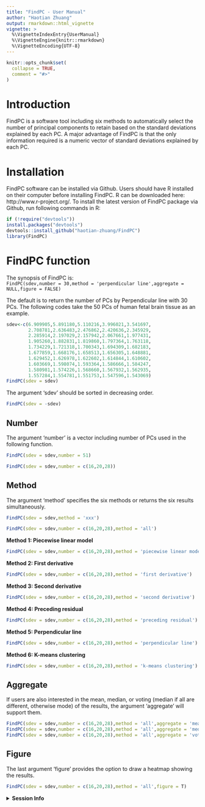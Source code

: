 ---
title: "FindPC - User Manual"
author: "Haotian Zhuang"
output: rmarkdown::html_vignette
vignette: >
  %\VignetteIndexEntry{UserManual}
  %\VignetteEngine{knitr::rmarkdown}
  %\VignetteEncoding{UTF-8}
---

```{r, include = FALSE}
knitr::opts_chunk$set(
  collapse = TRUE,
  comment = "#>"
)
```

# Introduction
FindPC is a software tool including six methods to automatically select the number of principal components to retain based on the standard deviations explained by each PC. A major advantage of FindPC is that the only information required is a numeric vector of standard deviations explained by each PC.

# Installation
FindPC software can be installed via Github. Users should have R installed on their computer before installing FindPC. R can be downloaded here: http://www.r-project.org/. To install the latest version of FindPC package via Github, run following commands in R:
```{r message=FALSE,warning=FALSE}
if (!require("devtools"))
install.packages("devtools")
devtools::install_github("haotian-zhuang/FindPC")
library(FindPC)
```

# FindPC function
The synopsis of FindPC is:  
`FindPC(sdev,number = 30,method = 'perpendicular line',aggregate = NULL,figure = FALSE)`

The default is to return the number of PCs by Perpendicular line with 30 PCs. The following codes take the 50 PCs of human fetal brain tissue as an example.
```{r}
sdev<-c(6.909905,5.891180,5.110216,3.996021,3.541697,
        2.708781,2.636483,2.476862,2.420636,2.345929,
        2.285914,2.197029,2.157942,2.067661,1.977431,
        1.905260,1.882831,1.819860,1.797364,1.763118,
        1.734229,1.721318,1.700343,1.694309,1.682183,
        1.677859,1.668176,1.658513,1.656305,1.648881,
        1.629452,1.626978,1.622602,1.614844,1.610602,
        1.603669,1.598074,1.593364,1.586666,1.584247,
        1.580981,1.574226,1.568660,1.567932,1.562935,
        1.557284,1.554781,1.551753,1.547596,1.543069)
FindPC(sdev = sdev)
```

The argument 'sdev' should be sorted in decreasing order.
```{r, error=TRUE}
FindPC(sdev = -sdev)
```

## Number
The argument 'number' is a vector including number of PCs used in the following function.
```{r, error=TRUE}
FindPC(sdev = sdev,number = 51)
```

```{r}
FindPC(sdev = sdev,number = c(16,20,28))
```

## Method
The argument ‘method’ specifies the six methods or returns the six results simultaneously.
```{r, error=TRUE}
FindPC(sdev = sdev,method = 'xxx')
```

```{r}
FindPC(sdev = sdev,number = c(16,20,28),method = 'all')
```

**Method 1: Piecewise linear model**
```{r}
FindPC(sdev = sdev,number = c(16,20,28),method = 'piecewise linear model')
```

**Method 2: First derivative**
```{r}
FindPC(sdev = sdev,number = c(16,20,28),method = 'first derivative')
```

**Method 3: Second derivative**
```{r}
FindPC(sdev = sdev,number = c(16,20,28),method = 'second derivative')
```

**Method 4: Preceding residual**
```{r}
FindPC(sdev = sdev,number = c(16,20,28),method = 'preceding residual')
```

**Method 5: Perpendicular line**
```{r}
FindPC(sdev = sdev,number = c(16,20,28),method = 'perpendicular line')
```

**Method 6: K-means clustering**
```{r}
FindPC(sdev = sdev,number = c(16,20,28),method = 'k-means clustering')
```

## Aggregate
If users are also interested in the mean, median, or voting (median if all are different, otherwise mode) of the results, the argument ‘aggregate’ will support them.
```{r}
FindPC(sdev = sdev,number = c(16,20,28),method = 'all',aggregate = 'mean')
FindPC(sdev = sdev,number = c(16,20,28),method = 'all',aggregate = 'median')
FindPC(sdev = sdev,number = c(16,20,28),method = 'all',aggregate = 'voting')
```

## Figure
The last argument ‘figure’ provides the option to draw a heatmap showing the results.
```{r, fig.width=8, fig.height=3}
FindPC(sdev = sdev,number = c(16,20,28),method = 'all',figure = T)
```

<details>
  <summary>**Session Info**</summary>
```{r}
sessionInfo()
```
</details>
